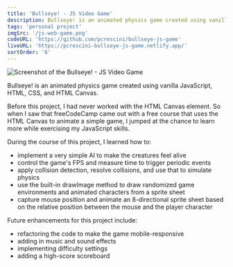 ```yaml
---
title: 'Bullseye! - JS Video Game'
description: Bullseye! is an animated physics game created using vanilla JavaScript, HTML, CSS, and HTML Canvas.
tags: 'personal project'
imgSrc: '/js-web-game.png'
codeURL: 'https://github.com/pcrescini/bullseye-js-game'
liveURL: 'https://pcrescini-bullseye-js-game.netlify.app/'
sortOrder: '6'
---
```


![Screenshot of the Bullseye! - JS Video Game](/js-web-game.png)

Bullseye! is an animated physics game created using vanilla JavaScript, HTML, CSS, and HTML Canvas.

Before this project, I had never worked with the HTML Canvas element. So when I saw that freeCodeCamp came out with a free course that uses the HTML Canvas to animate a simple game, I jumped at the chance to learn more while exercising my JavaScript skills.

During the course of this project, I learned how to:

- implement a very simple AI to make the creatures feel alive
- control the game's FPS and measure time to trigger periodic events
- apply collision detection, resolve collisions, and use that to simulate physics
- use the built-in drawImage method to draw randomized game environments and animated characters from a sprite sheet
- capture mouse position and animate an 8-directional sprite sheet based on the relative position between the mouse and the player character

Future enhancements for this project include:

- refactoring the code to make the game mobile-responsive
- adding in music and sound effects
- implementing difficulty settings
- adding a high-score scoreboard
